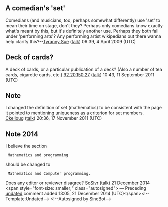 <article id="18051396" title=Talk:Set>
	<talkpage id="18051396" title="Talk:Set">
{{DisambigProject|class=start|importance=}}

== A comedian's 'set' ==
Comedians (and musicians, too, perhaps somewhat differently) use 'set' to mean their time on stage, don't they? Perhaps only comedians know exactly what's meant by this, but it's definitely another use. Perhaps they both fall under 'performing arts'? Any performing artist wikipedians out there wanna help clarify this?--[[User:Tyranny Sue|Tyranny Sue]] ([[User talk:Tyranny Sue|talk]]) 06:39, 4 April 2009 (UTC)

== Deck of cards? ==

A deck of cards, or a particular publication of a deck? (Also a number of tea cards, cigarette cards, etc.) [[Special:Contributions/92.20.150.27|92.20.150.27]] ([[User talk:92.20.150.27|talk]]) 10:43, 11 September 2011 (UTC)

== Note ==

I changed the definition of set (mathematics) to be consistent with the page it pointed to mentioning uniqueness as a criterion for set members.  [[User:Ckelloug|Ckelloug]] ([[User talk:Ckelloug|talk]]) 20:36, 17 November 2011 (UTC)

== Note 2014==
I believe the section 
  Mathematics and programming
should be changed to 
  Mathematics and Computer programming. 
Does any editor or reviewer disagree?  [[User:SoSivr|SoSivr]] ([[User talk:SoSivr|talk]]) 21 December 2014  &lt;span style=&quot;font-size: smaller;&quot; class=&quot;autosigned&quot;&gt; — Preceding [[Wikipedia:Signatures|undated]] comment added 13:05, 21 December 2014 (UTC)&lt;/span&gt;&lt;!--Template:Undated--&gt; &lt;!--Autosigned by SineBot--&gt;
	</talkpage>
</article>